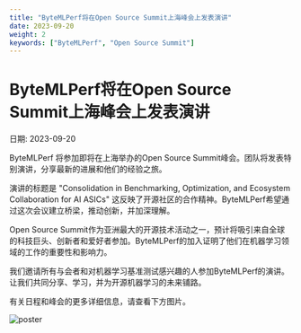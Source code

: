 ```yaml
---
title: "ByteMLPerf将在Open Source Summit上海峰会上发表演讲"
date: 2023-09-20
weight: 2
keywords: ["ByteMLPerf", "Open Source Summit"]
---
```


# ByteMLPerf将在Open Source Summit上海峰会上发表演讲

日期: 2023-09-20

ByteMLPerf 将参加即将在上海举办的Open Source Summit峰会。团队将发表特别演讲，分享最新的进展和他们的经验之旅。

演讲的标题是 "Consolidation in Benchmarking, Optimization, and Ecosystem Collaboration for AI ASICs" 这反映了开源社区的合作精神。ByteMLPerf希望通过这次会议建立桥梁，推动创新，并加深理解。

Open Source Summit作为亚洲最大的开源技术活动之一，预计将吸引来自全球的科技巨头、创新者和爱好者参加。ByteMLPerf的加入证明了他们在机器学习领域的工作的重要性和影响力。

我们邀请所有与会者和对机器学习基准测试感兴趣的人参加ByteMLPerf的演讲。让我们共同分享、学习，并为开源机器学习的未来铺路。

有关日程和峰会的更多详细信息，请查看下方图片。

<img src={poster} alt="poster"></img>
